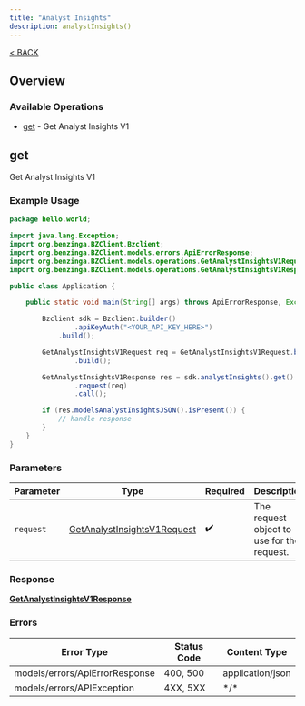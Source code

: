 ```yaml
---
title: "Analyst Insights"
description: analystInsights()
---
```

[< BACK](/sdks/languages/java#analystinsights)

## Overview

### Available Operations

* [get](#get) - Get Analyst Insights V1

## get

Get Analyst Insights V1

### Example Usage

```java
package hello.world;

import java.lang.Exception;
import org.benzinga.BZClient.Bzclient;
import org.benzinga.BZClient.models.errors.ApiErrorResponse;
import org.benzinga.BZClient.models.operations.GetAnalystInsightsV1Request;
import org.benzinga.BZClient.models.operations.GetAnalystInsightsV1Response;

public class Application {

    public static void main(String[] args) throws ApiErrorResponse, Exception {

        Bzclient sdk = Bzclient.builder()
                .apiKeyAuth("<YOUR_API_KEY_HERE>")
            .build();

        GetAnalystInsightsV1Request req = GetAnalystInsightsV1Request.builder()
                .build();

        GetAnalystInsightsV1Response res = sdk.analystInsights().get()
                .request(req)
                .call();

        if (res.modelsAnalystInsightsJSON().isPresent()) {
            // handle response
        }
    }
}
```

### Parameters

| Parameter                                                                             | Type                                                                                  | Required                                                                              | Description                                                                           |
| ------------------------------------------------------------------------------------- | ------------------------------------------------------------------------------------- | ------------------------------------------------------------------------------------- | ------------------------------------------------------------------------------------- |
| `request`                                                                             | [GetAnalystInsightsV1Request](../../models/operations/GetAnalystInsightsV1Request.md) | :heavy_check_mark:                                                                    | The request object to use for the request.                                            |

### Response

**[GetAnalystInsightsV1Response](../../models/operations/GetAnalystInsightsV1Response.md)**

### Errors

| Error Type                     | Status Code                    | Content Type                   |
| ------------------------------ | ------------------------------ | ------------------------------ |
| models/errors/ApiErrorResponse | 400, 500                       | application/json               |
| models/errors/APIException     | 4XX, 5XX                       | \*/\*                          |